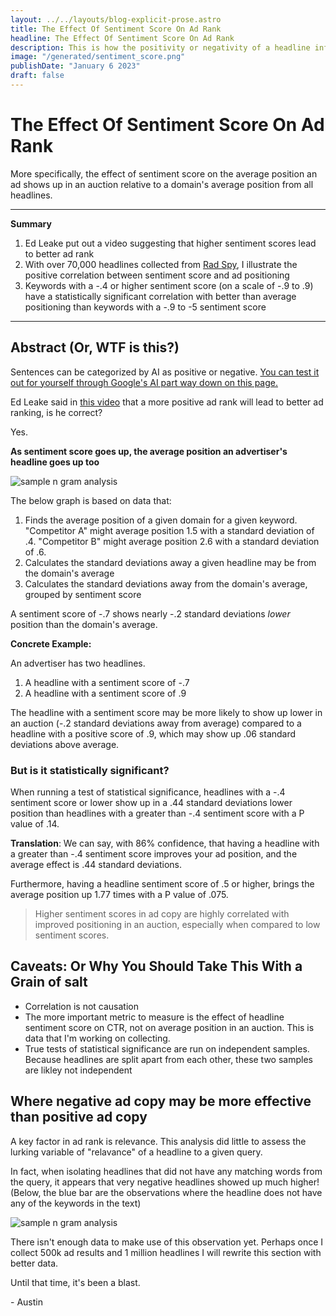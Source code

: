 ```yaml
---
layout: ../../layouts/blog-explicit-prose.astro
title: The Effect Of Sentiment Score On Ad Rank
headline: The Effect Of Sentiment Score On Ad Rank
description: This is how the positivity or negativity of a headline influences Google Ads headline performance
image: "/generated/sentiment_score.png"
publishDate: "January 6 2023"
draft: false
---
```




<div class="prose prose-xl mx-4 md:mx-auto my-12">

# The Effect Of Sentiment Score On Ad Rank

<span class="font-bold">More specifically, the effect of sentiment score on the average position an ad shows up in an auction relative to a domain's average position from all headlines.</span>

</div>

<div class="prose prose-xl mx-4 md:mx-auto my-12">

---

**Summary**

1. Ed Leake put out a video suggesting that higher sentiment scores lead to better ad rank
2. With over 70,000 headlines collected from <a href="https://radspy.io">Rad Spy</a>, I illustrate the positive correlation between sentiment score and ad positioning
3. Keywords with a -.4 or higher sentiment score (on a scale of -.9 to .9) have a statistically significant correlation with better than average positioning than keywords with a -.9 to -5 sentiment score

---

## Abstract (Or, WTF is this?)

Sentences can be categorized by AI as positive or negative. <a href="https://cloud.google.com/natural-language" target="_blank">You can test it out for yourself through Google's AI part way down on this page.</a>

Ed Leake said in <a href="https://www.youtube.com/watch?v=0s8mCdxvorU" target="_blank">this video</a> that a more positive ad rank will lead to better ad ranking, is he correct?

Yes.

**As sentiment score goes up, the average position an advertiser's headline goes up too**


<Image
  alt="sample n gram analysis"
  src="/correlation-graph.png"
  AspectRatio="3004:710"
/>

The below graph is based on data that:
1. Finds the average position of a given domain for a given keyword. "Competitor A" might average position 1.5 with a standard deviation of .4. "Competitor B" might average position 2.6 with a standard deviation of .6.
2. Calculates the standard deviations away a given headline may be from the domain's average
3. Calculates the standard deviations away from the domain's average, grouped by sentiment score

A sentiment score of -.7 shows nearly -.2 standard deviations *lower* position than the domain's average.


**Concrete Example:**

An advertiser has two headlines.
1. A headline with a sentiment score of -.7
2. A headline with a sentiment score of .9

The headline with a sentiment score may be more likely to show up lower in an auction (-.2 standard deviations away from average) compared to a headline with a positive score of .9, which may show up .06 standard deviations above average.

### But is it statistically significant?

When running a test of statistical significance, headlines with a -.4 sentiment score or lower show up in a .44 standard deviations lower position than headlines with a greater than -.4 sentiment score with a P value of .14. 

**Translation**: We can say, with 86% confidence, that having a headline with a greater than -.4 sentiment score improves your ad position, and the average effect is .44 standard deviations.

Furthermore, having a headline sentiment score of .5 or higher, brings the average position up 1.77 times with a P value of .075.

> Higher sentiment scores in ad copy are highly correlated with improved positioning in an auction, especially when compared to low sentiment scores.


## Caveats: Or Why You Should Take This With a Grain of salt

- Correlation is not causation
- The more important metric to measure is the effect of headline sentiment score on CTR, not on average position in an auction. This is data that I'm working on collecting.
- True tests of statistical significance are run on independent samples. Because headlines are split apart from each other, these two samples are likley not independent

## Where negative ad copy may be more effective than positive ad copy

A key factor in ad rank is relevance. This analysis did little to assess the lurking variable of "relavance" of a headline to a given query.

In fact, when isolating headlines that did not have any matching words from the query, it appears that very negative headlines showed up much higher! (Below, the blue bar are the observations where the headline does not have any of the keywords in the text)


<Image
  alt="sample n gram analysis"
  src="/contains_keyword.png"
  AspectRatio="2871:708"
/>

There isn't enough data to make use of this observation yet. Perhaps once I collect 500k ad results and 1 million headlines I will rewrite this section with better data.

Until that time, it's been a blast.

\- Austin


</div>
